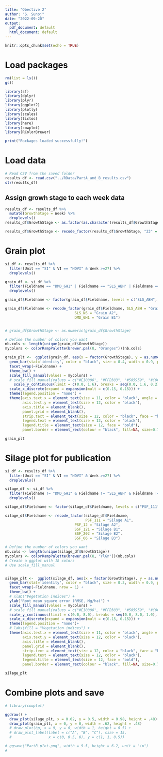 ```yaml
---
title: "Obective 2"
author: "S. Sunoj"
date: "2022-09-20"
output:
  pdf_document: default
  html_document: default
---
```


```r
knitr::opts_chunk$set(echo = TRUE)
```

# Load packages
```r

rm(list = ls())
gc()

library(sf)
library(dplyr)
library(plyr)
library(ggplot2)
library(plotly)
library(scales)
library(tictoc)
library(here)
library(cowplot)
library(RColorBrewer)

print("Packages loaded successfully!")

```

# Load data
```r
# Read CSV from the saved folder
results_df <- read.csv("../RData/PartA_and_B_results.csv")
str(results_df)
```

## Assign growh stage to each week data
```r
results_df <- results_df %>% 
  mutate(GrowthStage = Week) %>% 
  droplevels()
results_df$GrowthStage <- as.factor(as.character(results_df$GrowthStage))

results_df$GrowthStage <- recode_factor(results_df$GrowthStage, "23" = "V1", "24" = "V2", "25" = "V3", "26" = "V4", "27" = "V6", "28" = "V8", "29" = "V9", "30" = "V10", "31" = "V12", "32" = "R1", "33" = "R2", "34" = "R3", "35" = "R4", "38" = "R6")

```


# Grain plot
```r

si_df <- results_df %>% 
  filter(Unit == "SI" & VI == "NDVI" & Week >=27) %>% 
  droplevels()

grain_df <- si_df %>% 
  filter(Fieldname == "DMD_GH1" | Fieldname == "SLS_ABH" | Fieldname == "SLS_NS") %>%
  droplevels()

grain_df$Fieldname <- factor(grain_df$Fieldname, levels = c("SLS_ABH", "SLS_NS", "DMD_GH1"))

grain_df$Fieldname <- recode_factor(grain_df$Fieldname, SLS_ABH = "Grain A1", 
                                SLS_NS = "Grain A2", 
                                DMD_GH1 = "Grain B1")


# grain_df$GrowthStage <- as.numeric(grain_df$GrowthStage)

# Define the number of colors you want
nb.cols <- length(unique(grain_df$GrowthStage))
mycolors <- colorRampPalette(brewer.pal(8, "Oranges"))(nb.cols)

grain_plt <-  ggplot(grain_df, aes(x = factor(GrowthStage), y = as.numeric(RMSE), fill = factor(GrowthStage))) + 
  geom_bar(stat='identity', color = "black", size = 0.4, width = 0.9, position = position_dodge(0.4)) + 
  facet_wrap(~Fieldname) +
  theme_bw() + 
  scale_fill_manual(values = mycolors) +
  # scale_fill_manual(values = c("#E10000", "#FFB383", "#585959", "#C0C0C0", "#00A210", "#9BE186", "#8FAADC")) +
    scale_y_continuous(limit = c(0.0, 1.6), breaks = seq(0.0, 1.6, 0.2), expand = expansion(mult = c(0, 0.02))) +   
  scale_x_discrete(expand = expansion(mult = c(0.15, 0.15))) +
  theme(legend.position = "none") +
  theme(axis.text.x = element_text(size = 11, color = "black", angle = 90, vjust = 0.5, hjust = 1),
        axis.text.y = element_text(size = 12, color = "black"),
        axis.title = element_blank(),
        panel.grid = element_blank(),
        strip.text = element_text(size = 12, color = "black", face = "bold"),
        legend.text = element_text(size = 12, color = "black"),
        legend.title = element_text(size = 12, face = "bold"),
        panel.border = element_rect(colour = "black", fill=NA, size=0.75))

grain_plt

```

# Silage plot for publication
```r
si_df <- results_df %>% 
  filter(Unit == "SI" & VI == "NDVI" & Week >=27) %>% 
  droplevels()

silage_df <- si_df %>% 
  filter(Fieldname != "DMD_GH1" & Fieldname != "SLS_ABH" & Fieldname != "SLS_NS") %>%
  droplevels()

silage_df$Fieldname <- factor(silage_df$Fieldname, levels = c("PSF_111", "PSF_12", "SSF_121", "SSF_202", "SSF_66"))

silage_df$Fieldname <- recode_factor(silage_df$Fieldname, 
                                     PSF_111 = "Silage A1", 
                                PSF_12 = "Silage A2", 
                                SSF_121 = "Silage B1",
                                SSF_202 = "Silage B2",
                                SSF_66 = "Silage B3")

# Define the number of colors you want
nb.cols <- length(unique(silage_df$GrowthStage))
mycolors <- colorRampPalette(brewer.pal(8, "YlGn"))(nb.cols)
# Create a ggplot with 18 colors 
# Use scale_fill_manual


silage_plt <-  ggplot(silage_df, aes(x = factor(GrowthStage), y = as.numeric(RMSE), fill = factor(GrowthStage))) + 
  geom_bar(stat='identity', color = "black", size = 0.3, width = 0.9, position = position_dodge(0.4)) + 
  facet_wrap(~Fieldname, nrow = 1) +
  theme_bw() + 
  # xlab("Vegetation indices") + 
  ylab("Root mean square error (RMSE, Mg/ha)") +
  scale_fill_manual(values = mycolors) +
  # scale_fill_manual(values = c("#E10000", "#FFB383", "#585959", "#C0C0C0", "#00A210", "#9BE186", "#8FAADC")) +
  scale_y_continuous(limit = c(0.0, 8.0), breaks = seq(0.0, 8.0, 1.0), expand = expansion(mult = c(0, 0.02))) + 
  scale_x_discrete(expand = expansion(mult = c(0.15, 0.15))) + 
  theme(legend.position = "none")+
  # labs(fill = "Vegetation indices") + 
  theme(axis.text.x = element_text(size = 11, color = "black", angle = 90, vjust = 0.5, hjust = 1),
        axis.text.y = element_text(size = 12, color = "black"),
        axis.title = element_blank(),
        panel.grid = element_blank(),
        strip.text = element_text(size = 12, color = "black", face = "bold"), 
        legend.text = element_text(size = 12, color = "black"), 
        legend.title = element_text(size = 12, face = "bold"), 
        panel.border = element_rect(colour = "black", fill=NA, size=0.75))

silage_plt

```


# Combine plots and save
```r
# library(cowplot)

ggdraw() +
  draw_plot(silage_plt, x = 0.02, y = 0.5, width = 0.98, height = .48) +
  draw_plot(grain_plt, x = 0, y = 0, width = .62, height = .48)
  # draw_plot(bp, x = 0, y = 0, width = 1, height = 0.5) +
  # draw_plot_label(label = c("A", "B", "C"), size = 15,
  #                 x = c(0, 0.5, 0), y = c(1, 1, 0.5))

# ggsave("PartB_plot.png", width = 9.5, height = 6.2, unit = "in")
# 
```



